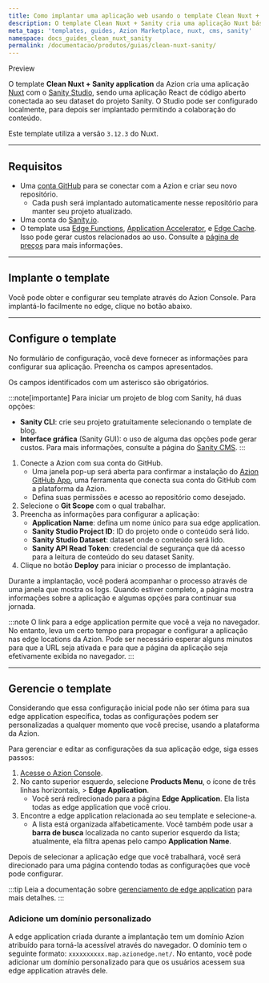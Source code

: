 ```yaml
---
title: Como implantar uma aplicação web usando o template Clean Nuxt + Sanity
description: O template Clean Nuxt + Sanity cria uma aplicação Nuxt básica com um Sanity Studio.
meta_tags: 'templates, guides, Azion Marketplace, nuxt, cms, sanity'
namespace: docs_guides_clean_nuxt_sanity
permalink: /documentacao/produtos/guias/clean-nuxt-sanity/
---
```



<Tag severity="info" client:only="vue">
Preview
</Tag>

O template **Clean Nuxt + Sanity application** da Azion cria uma aplicação [Nuxt](https://nuxt.com/docs/getting-started/introduction) com o [Sanity Studio](http://sanity.io/), sendo uma aplicação React de código aberto conectada ao seu dataset do projeto Sanity. O Studio pode ser configurado localmente, para depois ser implantado permitindo a colaboração do conteúdo.

Este template utiliza a versão `3.12.3` do Nuxt.

---

## Requisitos

- Uma [conta GitHub](https://github.com/signup) para se conectar com a Azion e criar seu novo repositório.
  - Cada push será implantado automaticamente nesse repositório para manter seu projeto atualizado.
- Uma conta do [Sanity.io](http://sanity.io/).
- O template usa [Edge Functions](/pt-br/documentacao/produtos/build/edge-application/edge-functions/), [Application Accelerator](/pt-br/documentacao/produtos/build/edge-application/application-accelerator/), e [Edge Cache](/pt-br/documentacao/produtos/build/edge-application/edge-cache/). Isso pode gerar custos relacionados ao uso. Consulte a [página de preços](/pt-br/documentacao/produtos/precos/) para mais informações.

---

## Implante o template

Você pode obter e configurar seu template através do Azion Console. Para implantá-lo facilmente no edge, clique no botão abaixo.

<LinkButton
 label="Implantar"
 link="https://console.azion.com/create/sanity/clean-nuxt-sanity-app"
 icon="ai ai-azion"
 icon-pos="left"
/>

---

## Configure o template

No formulário de configuração, você deve fornecer as informações para configurar sua aplicação. Preencha os campos apresentados.

Os campos identificados com um asterisco são obrigatórios.

:::note[importante]
Para iniciar um projeto de blog com Sanity, há duas opções:

- **Sanity CLI**: crie seu projeto gratuitamente selecionando o template de blog.
- **Interface gráfica** (Sanity GUI): o uso de alguma das opções pode gerar custos. Para mais informações, consulte a página do [Sanity CMS](http://sanity.io/).
:::

1. Conecte a Azion com sua conta do GitHub.
    - Uma janela pop-up será aberta para confirmar a instalação do [Azion GitHub App](/pt-br/documentacao/produtos/guias/azion-github-app/), uma ferramenta que conecta sua conta do GitHub com a plataforma da Azion.
    - Defina suas permissões e acesso ao repositório como desejado.
2. Selecione o **Git Scope** com o qual trabalhar.
3. Preencha as informações para configurar a aplicação:
    - **Application Name**: defina um nome único para sua edge application.
    - **Sanity Studio Project ID**: ID do projeto onde o conteúdo será lido.
    - **Sanity Studio Dataset**: dataset onde o conteúdo será lido.
    - **Sanity API Read Token**: credencial de segurança que dá acesso para a leitura de conteúdo do seu dataset Sanity.
4. Clique no botão **Deploy** para iniciar o processo de implantação.

Durante a implantação, você poderá acompanhar o processo através de uma janela que mostra os logs. Quando estiver completo, a página mostra informações sobre a aplicação e algumas opções para continuar sua jornada.

:::note
O link para a edge application permite que você a veja no navegador. No entanto, leva um certo tempo para propagar e configurar a aplicação nas edge locations da Azion. Pode ser necessário esperar alguns minutos para que a URL seja ativada e para que a página da aplicação seja efetivamente exibida no navegador.
:::

---

## Gerencie o template

Considerando que essa configuração inicial pode não ser ótima para sua edge application específica, todas as configurações podem ser personalizadas a qualquer momento que você precise, usando a plataforma da Azion.

Para gerenciar e editar as configurações da sua aplicação edge, siga esses passos:

1. [Acesse o Azion Console](https://console.azion.com).
2. No canto superior esquerdo, selecione **Products Menu**, o ícone de três linhas horizontais, > **Edge Application**.
   - Você será redirecionado para a página **Edge Application**. Ela lista todas as edge application que você criou.
3. Encontre a edge application relacionada ao seu template e selecione-a.
   - A lista está organizada alfabeticamente. Você também pode usar a **barra de busca** localizada no canto superior esquerdo da lista; atualmente, ela filtra apenas pelo campo **Application Name**.

Depois de selecionar a aplicação edge que você trabalhará, você será direcionado para uma página contendo todas as configurações que você pode configurar.

:::tip
Leia a documentação sobre [gerenciamento de edge application](/pt-br/documentacao/produtos/build/edge-application/primeiros-passos/) para mais detalhes.
:::

### Adicione um domínio personalizado

A edge application criada durante a implantação tem um domínio Azion atribuído para torná-la acessível através do navegador. O domínio tem o seguinte formato: `xxxxxxxxxx.map.azionedge.net/`. No entanto, você pode adicionar um domínio personalizado para que os usuários acessem sua edge application através dele.


<LinkButton link="/pt-br/documentacao/produtos/guias/configurar-dominio/" label="Ir para o guia de configuração de domínio" severity="secondary" />
